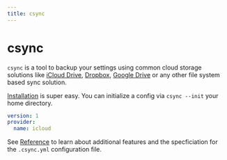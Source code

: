 ```yaml
---
title: csync
---
```



# csync

`csync` is a tool to backup your settings using common cloud storage solutions like [iCloud Drive](https://www.icloud.com), [Dropbox](https://dropbox.com), [Google Drive](https://www.google.com/intl/de/drive/) or any other file system based sync solution.

[Installation](/installation) is super easy. You can initialize a config via `csync --init` your home directory.

```yaml
version: 1
provider:
  name: icloud
```

See [Reference](/reference) to learn about additional features and the specficiation for the `.csync.yml` configuration file.